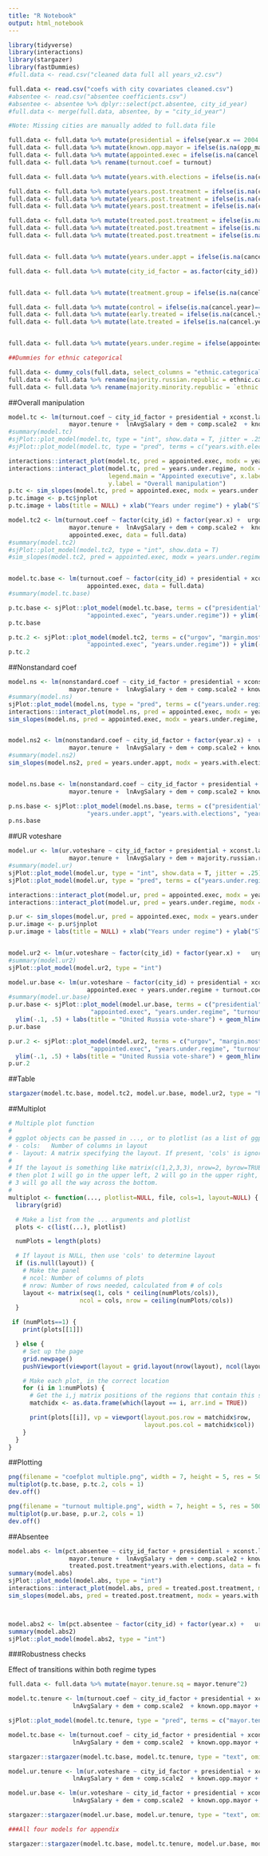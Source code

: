```yaml
---
title: "R Notebook"
output: html_notebook
---
```


```r
library(tidyverse)
library(interactions)
library(stargazer)
library(fastDummies)
#full.data <- read.csv("cleaned data full all years_v2.csv")

full.data <- read.csv("coefs with city covariates cleaned.csv")
#absentee <- read.csv("absentee coefficients.csv")
#absentee <- absentee %>% dplyr::select(pct.absentee, city_id_year)
#full.data <- merge(full.data, absentee, by = "city_id_year")

#Note: Missing cities are manually added to full.data file

full.data <- full.data %>% mutate(presidential = ifelse(year.x == 2004 | year.x == 2008 | year.x == 2012, 1, 0))
full.data <- full.data %>% mutate(known.opp.mayor = ifelse(is.na(opp_mayor1) == T, 0, ifelse(opp_mayor1==1, 1,0)))
full.data <- full.data %>% mutate(appointed.exec = ifelse(is.na(cancel.year)==T, 0, ifelse(year.x >= cancel.year, 1, 0)))
full.data <- full.data %>% rename(turnout.coef = turnout)

full.data <- full.data %>% mutate(years.with.elections = ifelse(is.na(cancel.year)==T, year.x-1996, ifelse(year.x - cancel.year < 0, year.x - 1996, cancel.year - 1996))) #This gives a measure of early vs late vs. control; 1996 bc this is when local elections first took place 

full.data <- full.data %>% mutate(years.post.treatment = ifelse(is.na(cancel.year)==T, 0, ifelse(year.x - cancel.year < 0, 0, year.x - cancel.year)))
full.data <- full.data %>% mutate(years.post.treatment = ifelse(is.na(cancel.year)==F & cancel.year == 2007 & year.x ==2007, 1, years.post.treatment)) #This codes cancelations in 2007 and 2011 as 1 for those years, since elections take place at year-end.
full.data <- full.data %>% mutate(years.post.treatment = ifelse(is.na(cancel.year)==F & cancel.year == 2011 & year.x ==2011, 1, years.post.treatment)) #This codes cancelations in 2007 and 2011 as 1 for those years, since elections take place at year-end.

full.data <- full.data %>% mutate(treated.post.treatment = ifelse(is.na(cancel.year)==T, 0, ifelse(year.x - cancel.year < 0, 0, 1)))
full.data <- full.data %>% mutate(treated.post.treatment = ifelse(is.na(cancel.year)==F & cancel.year == 2007 & year.x ==2007, 1, treated.post.treatment)) #This codes cancelations in 2007 and 2011 as 1 for those years, since elections take place at year-end.
full.data <- full.data %>% mutate(treated.post.treatment = ifelse(is.na(cancel.year)==F & cancel.year == 2011 & year.x ==2011, 1, treated.post.treatment)) #This codes cancelations in 2007 and 2011 as 1 for those years, since elections take place at year-end.


full.data <- full.data %>% mutate(years.under.appt = ifelse(is.na(cancel.year) == T, 0, ifelse(year.x - cancel.year < 0, 0, ifelse(year.x == 2007 | year.x == 2011 & year.x == cancel.year, 1, year.x - cancel.year))))

full.data <- full.data %>% mutate(city_id_factor = as.factor(city_id))


full.data <- full.data %>% mutate(treatment.group = ifelse(is.na(cancel.year)==F, 1, 0))

full.data <- full.data %>% mutate(control = ifelse(is.na(cancel.year)==T, 1, 0))
full.data <- full.data %>% mutate(early.treated = ifelse(is.na(cancel.year)==F & cancel.year <= 2007, 1, 0))
full.data <- full.data %>% mutate(late.treated = ifelse(is.na(cancel.year)==F & cancel.year > 2007, 1, 0))


full.data <- full.data %>% mutate(years.under.regime = ifelse(appointed.exec == 0, year.x - 2000, year.x - cancel.year))

##Dummies for ethnic categorical

full.data <- dummy_cols(full.data, select_columns = "ethnic.categorical")
full.data <- full.data %>% rename(majority.russian.republic = ethnic.categorical_Majority_Russian_republic)
full.data <- full.data %>% rename(majority.minority.republic = `ethnic.categorical_Majority-minority_republic`)

```

##Overall manipulation

```r
model.tc <- lm(turnout.coef ~ city_id_factor + presidential + xconst.lag + putin.app.3mo +  urgov + 
                 mayor.tenure +  lnAvgSalary + dem + comp.scale2  + known.opp.mayor + margin.most.recent +  appointed.exec*years.under.regime, data = full.data)
#summary(model.tc)
#sjPlot::plot_model(model.tc, type = "int", show.data = T, jitter = .25)
#sjPlot::plot_model(model.tc, type = "pred", terms = c("years.with.elections", "years.under.appt"), show.data = T, jitter = .25)

interactions::interact_plot(model.tc, pred = appointed.exec, modx = years.under.regime, interval = TRUE, modx.values = c(7, 16)) #Interpreting this plot: untreated at 16 years = control, treated at 16 = late treated, otherwise early treatment group untreated and post-treatment
interactions::interact_plot(model.tc, pred = years.under.regime, modx = appointed.exec, interval = TRUE, 
                            legend.main = "Appointed executive", x.label = "Years under selection regime",
                            y.label = "Overall manipulation")
p.tc <- sim_slopes(model.tc, pred = appointed.exec, modx = years.under.regime, jnplot = TRUE) 
p.tc.image <- p.tc$jnplot
p.tc.image + labs(title = NULL) + xlab("Years under regime") + ylab("Slope of 'appointed executive'")

model.tc2 <- lm(turnout.coef ~ factor(city_id) + factor(year.x) +  urgov + margin.most.recent +
                 mayor.tenure +  lnAvgSalary + dem + comp.scale2 +  known.opp.mayor + years.under.regime +
                 appointed.exec, data = full.data)
#summary(model.tc2)
#sjPlot::plot_model(model.tc2, type = "int", show.data = T)
#sim_slopes(model.tc2, pred = appointed.exec, modx = years.under.regime, jnplot = TRUE)


model.tc.base <- lm(turnout.coef ~ factor(city_id) + presidential + xconst.lag + putin.app.3mo  +  urgov  + margin.most.recent + mayor.tenure +  lnAvgSalary + dem + comp.scale2 + known.opp.mayor +  years.under.regime +
                      appointed.exec, data = full.data)
#summary(model.tc.base)

p.tc.base <- sjPlot::plot_model(model.tc.base, terms = c("presidential",  "xconst.lag", "putin.app.3mo", "urgov", "margin.most.recent",  "mayor.tenure",  "lnAvgSalary", "dem", "comp.scale2", "known.opp.mayor", 
                      "appointed.exec", "years.under.regime")) + ylim(-.2, 1.5) + labs(title = "Overall manipulation") + theme_bw() + geom_hline(aes(yintercept = 0))
p.tc.base

p.tc.2 <- sjPlot::plot_model(model.tc2, terms = c("urgov", "margin.most.recent", "mayor.tenure",  "lnAvgSalary", "dem", "comp.scale2", "known.opp.mayor", 
                      "appointed.exec", "years.under.regime")) + ylim(-.2, .45) + labs(title = "Overall manipulation") + theme_bw() + geom_hline(aes(yintercept = 0))
p.tc.2
```




##Nonstandard coef

```r
model.ns <- lm(nonstandard.coef ~ city_id_factor + presidential + xconst.lag + putin.app.3mo +  urgov + 
                 mayor.tenure +  lnAvgSalary + dem + comp.scale2 + known.opp.mayor + appointed.exec*years.under.regime, data = full.data %>% filter(nonstandard.coef > -2))
#summary(model.ns)
sjPlot::plot_model(model.ns, type = "pred", terms = c("years.under.regime", "appointed.exec"), show.data = T, jitter = .25)
interactions::interact_plot(model.ns, pred = appointed.exec, modx = years.under.regime, interval = TRUE, modx.values = c(0, 12)) #Interpreting this plot: untreated at 16 years = control, treated at 16 = late treated, otherwise early treatment group untreated and post-treatment
sim_slopes(model.ns, pred = appointed.exec, modx = years.under.regime, jnplot = TRUE)


model.ns2 <- lm(nonstandard.coef ~ city_id_factor + factor(year.x) +  urgov + 
                 mayor.tenure +  lnAvgSalary + dem + comp.scale2 + known.opp.mayor + years.under.appt*years.with.elections, data = full.data %>% filter(nonstandard.coef > -2))
#summary(model.ns2)
sim_slopes(model.ns2, pred = years.under.appt, modx = years.with.elections, jnplot = TRUE)


model.ns.base <- lm(nonstandard.coef ~ city_id_factor + presidential + xconst.lag + putin.app.3mo +  urgov + 
                 mayor.tenure +  lnAvgSalary + dem + comp.scale2 + known.opp.mayor + years.under.appt + margin.mostrecent + years.with.elections, data = full.data %>% filter(nonstandard.coef > -2))

p.ns.base <- sjPlot::plot_model(model.ns.base, terms = c("presidential",  "xconst.lag", "putin.app.3mo", "urgov",  "mayor.tenure",  "lnAvgSalary", "dem", "comp.scale2", "known.opp.mayor", 
                      "years.under.appt", "years.with.elections", "years.under.appt")) + ylim(-.2, .75)
p.ns.base
```

##UR voteshare


```r
model.ur <- lm(ur.voteshare ~ city_id_factor + presidential + xconst.lag + putin.app.3mo +  urgov + margin.most.recent + 
                 mayor.tenure +  lnAvgSalary + dem + majority.russian.republic + majority.minority.republic + known.opp.mayor + turnout.coef + appointed.exec*years.under.regime, data = full.data)
#summary(model.ur)
sjPlot::plot_model(model.ur, type = "int", show.data = T, jitter = .25)
sjPlot::plot_model(model.ur, type = "pred", terms = c("years.under.regime", "appointed.exec"), show.data = T, jitter = .25)

interactions::interact_plot(model.ur, pred = appointed.exec, modx = years.under.regime, interval = TRUE, modx.values = c(7, 16)) #Interpreting this plot: untreated at 16 years = control, treated at 16 = late treated, otherwise early treatment group untreated and post-treatment
interactions::interact_plot(model.ur, pred = years.under.regime, modx = appointed.exec, interval = TRUE)

p.ur <- sim_slopes(model.ur, pred = appointed.exec, modx = years.under.regime, jnplot = TRUE) 
p.ur.image <- p.ur$jnplot
p.ur.image + labs(title = NULL) + xlab("Years under regime") + ylab("Slope of 'appointed executive'")


model.ur2 <- lm(ur.voteshare ~ factor(city_id) + factor(year.x) +   urgov + margin.most.recent +appointed.exec + years.under.regime + mayor.tenure  + lnAvgSalary + dem + comp.scale2 + known.opp.mayor + turnout.coef, data = full.data)
#summary(model.ur2)
sjPlot::plot_model(model.ur2, type = "int")

model.ur.base <- lm(ur.voteshare ~ factor(city_id) + presidential + xconst.lag + putin.app.3mo + urgov  + margin.most.recent + mayor.tenure +  lnAvgSalary + dem + comp.scale2 + known.opp.mayor + 
                      appointed.exec + years.under.regime + turnout.coef, data = full.data)
#summary(model.ur.base)
p.ur.base <- sjPlot::plot_model(model.ur.base, terms = c("presidential",  "xconst.lag", "putin.app.3mo", "urgov", "margin.most.recent",  "mayor.tenure",  "lnAvgSalary", "dem", "comp.scale2", "known.opp.mayor", 
                       "appointed.exec", "years.under.regime", "turnout.coef")) +
  ylim(-.1, .5) + labs(title = "United Russia vote-share") + geom_hline(yintercept=0) + theme_bw()
p.ur.base

p.ur.2 <- sjPlot::plot_model(model.ur2, terms = c("urgov", "margin.most.recent", "mayor.tenure",  "lnAvgSalary", "dem", "comp.scale2", "known.opp.mayor", 
                       "appointed.exec", "years.under.regime", "turnout.coef")) +
  ylim(-.1, .5) + labs(title = "United Russia vote-share") + geom_hline(yintercept=0) + theme_bw()
p.ur.2
```


##Table

```r
stargazer(model.tc.base, model.tc2, model.ur.base, model.ur2, type = "html", digits = 2, omit = "factor", out = "table_main.html")
```

##Multiplot

```r
# Multiple plot function
#
# ggplot objects can be passed in ..., or to plotlist (as a list of ggplot objects)
# - cols:   Number of columns in layout
# - layout: A matrix specifying the layout. If present, 'cols' is ignored.
#
# If the layout is something like matrix(c(1,2,3,3), nrow=2, byrow=TRUE),
# then plot 1 will go in the upper left, 2 will go in the upper right, and
# 3 will go all the way across the bottom.
#
multiplot <- function(..., plotlist=NULL, file, cols=1, layout=NULL) {
  library(grid)

  # Make a list from the ... arguments and plotlist
  plots <- c(list(...), plotlist)

  numPlots = length(plots)

  # If layout is NULL, then use 'cols' to determine layout
  if (is.null(layout)) {
    # Make the panel
    # ncol: Number of columns of plots
    # nrow: Number of rows needed, calculated from # of cols
    layout <- matrix(seq(1, cols * ceiling(numPlots/cols)),
                    ncol = cols, nrow = ceiling(numPlots/cols))
  }

 if (numPlots==1) {
    print(plots[[1]])

  } else {
    # Set up the page
    grid.newpage()
    pushViewport(viewport(layout = grid.layout(nrow(layout), ncol(layout))))

    # Make each plot, in the correct location
    for (i in 1:numPlots) {
      # Get the i,j matrix positions of the regions that contain this subplot
      matchidx <- as.data.frame(which(layout == i, arr.ind = TRUE))

      print(plots[[i]], vp = viewport(layout.pos.row = matchidx$row,
                                      layout.pos.col = matchidx$col))
    }
  }
}
```

##Plotting

```r
png(filename = "coefplot multiple.png", width = 7, height = 5, res = 500, units = "in")
multiplot(p.tc.base, p.tc.2, cols = 1)
dev.off()

png(filename = "turnout multiple.png", width = 7, height = 5, res = 500, units = "in")
multiplot(p.ur.base, p.ur.2, cols = 1)
dev.off()
```


##Absentee

```r
model.abs <- lm(pct.absentee ~ city_id_factor + presidential + xconst.lag + putin.app.3mo +  urgov + 
                 mayor.tenure +  lnAvgSalary + dem + comp.scale2 + known.opp.mayor +
                 treated.post.treatment*years.with.elections, data = full.data)
summary(model.abs)
sjPlot::plot_model(model.abs, type = "int")
interactions::interact_plot(model.abs, pred = treated.post.treatment, modx = years.with.elections, interval = TRUE, modx.values = c(7, 16)) #Interpreting this plot: untreated at 16 years = control, treated at 16 = late treated, otherwise early treatment group untreated and post-treatment
sim_slopes(model.abs, pred = treated.post.treatment, modx = years.with.elections, jnplot = TRUE)



model.abs2 <- lm(pct.absentee ~ factor(city_id) + factor(year.x) +   urgov + years.since.treatment*appointed.exec + mayor.tenure  + lnAvgSalary + dem + comp.scale2 + turnout.coef, data = full.data)
summary(model.abs2)
sjPlot::plot_model(model.abs2, type = "int")
```

###Robustness checks

Effect of transitions within both regime types

```r
full.data <- full.data %>% mutate(mayor.tenure.sq = mayor.tenure^2)

model.tc.tenure <- lm(turnout.coef ~ city_id_factor + presidential + xconst.lag + putin.app.3mo +  urgov + 
                  lnAvgSalary + dem + comp.scale2  + known.opp.mayor + appointed.exec*mayor.tenure + appointed.exec*mayor.tenure.sq, data = full.data)

sjPlot::plot_model(model.tc.tenure, type = "pred", terms = c("mayor.tenure", "mayor.tenure.sq", "appointed.exec"))

model.tc.base <- lm(turnout.coef ~ city_id_factor + presidential + xconst.lag + putin.app.3mo +  urgov + 
                  lnAvgSalary + dem + comp.scale2  + known.opp.mayor + appointed.exec + mayor.tenure, data = full.data)

stargazer::stargazer(model.tc.base, model.tc.tenure, type = "text", omit="city_id")
```

```r
model.ur.tenure <- lm(ur.voteshare ~ city_id_factor + presidential + xconst.lag + putin.app.3mo +  urgov + 
                  lnAvgSalary + dem + comp.scale2  + known.opp.mayor + appointed.exec*mayor.tenure + appointed.exec*mayor.tenure.sq + turnout.coef, data = full.data)

model.ur.base <- lm(ur.voteshare ~ city_id_factor + presidential + xconst.lag + putin.app.3mo +  urgov + 
                  lnAvgSalary + dem + comp.scale2  + known.opp.mayor + appointed.exec + mayor.tenure + turnout.coef, data = full.data)

stargazer::stargazer(model.ur.base, model.ur.tenure, type = "text", omit="city_id")

###All four models for appendix

stargazer::stargazer(model.tc.base, model.tc.tenure, model.ur.base, model.ur.tenure, type = "html", omit="city_id", out = "table_app_mayortenure.html")
```
